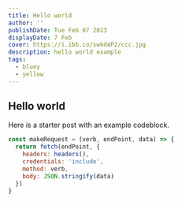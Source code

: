 ```yaml
---
title: Hello world
author: ''
publishDate: Tue Feb 07 2023
displayDate: 7 Feb
cover: https://i.ibb.co/swkd4P2/ccc.jpg
description: hello world example
tags:
  - bluey
  - yellow
---
```


## Hello world

Here is a starter post with an example codeblock.


```js
const makeRequest = (verb, endPoint, data) => {
  return fetch(endPoint, {
    headers: headers(),
    credentials: 'include',
    method: verb,
    body: JSON.stringify(data)
  })
}
```
